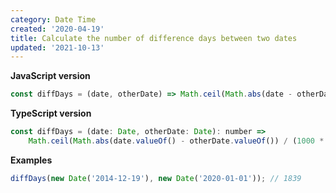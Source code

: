 ```yaml
---
category: Date Time
created: '2020-04-19'
title: Calculate the number of difference days between two dates
updated: '2021-10-13'
---
```


**JavaScript version**

```js
const diffDays = (date, otherDate) => Math.ceil(Math.abs(date - otherDate) / (1000 * 60 * 60 * 24));
```

**TypeScript version**

```js
const diffDays = (date: Date, otherDate: Date): number =>
    Math.ceil(Math.abs(date.valueOf() - otherDate.valueOf()) / (1000 * 60 * 60 * 24));
```

**Examples**

```js
diffDays(new Date('2014-12-19'), new Date('2020-01-01')); // 1839
```
